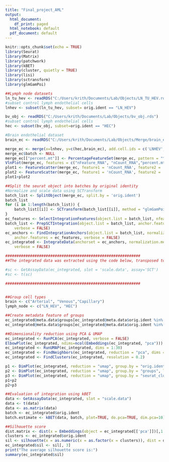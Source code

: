 ---
title: "Final_project_AML"
output:
  html_document:
    df_print: paged
  html_notebook: default
  pdf_document: default
---


```{r setup, include=TRUE}
knitr::opts_chunk$set(echo = TRUE)
library(Seurat)
library(Matrix)
library(patchwork)
library(kBET)
library(cluster, quietly = TRUE)
library(lisi)
library(sctransform)
library(glmGamPoi)

```

```{r, read individual data objects, echo=TRUE, cache=TRUE}
##Lymph node datasets
ln_tu_hev <- readRDS("C:/Users/krith/Documents/Lab/Objects/LN_TU_HEV.rds")
#subset control lymph endothelial cells
lnhev <- subset(ln_tu_hev, subset= orig.ident == "LN_HEV")

bv_obj <- readRDS("C:/Users/krith/Documents/Lab/Objects/bv_obj.rds")
#subset control lymph endothelial cells
hec <- subset(bv_obj, subset=orig.ident == "HEC")

#Brain endothelial dataset
brain_ec <- readRDS("C:/Users/krith/Documents/Lab/Objects/Merge/brain_ec.rds")
```


```{r, merge datasets, echo=TRUE, cache=TRUE}
merge_ec <- merge(x=lnhev, y=c(hec,brain_ec), add.cell.ids = c('LNHEV','HEC','BrainEC'),project="Combined_EC")
merge_ec$batch <- NULL
merge_ec[["percent.mt"]] <- PercentageFeatureSet(merge_ec, pattern = "^mt[-\\.]")
VlnPlot(merge_ec, features = c("nFeature_RNA", "nCount_RNA","percent.mt"), ncol=3)
plot1 <- FeatureScatter(merge_ec, feature1 = 'nCount_RNA', feature2 = 'percent.mt')
plot2 <- FeatureScatter(merge_ec, feature1 = 'nCount_RNA', feature2 = 'nFeature_RNA')
plot1+plot2

```



```{r, Data Integration with SCTransform, cache=TRUE, echo=TRUE}
##Split the seurat object into batches by original identity
#Normalize and scale data using SCTransform
batch_list <- SplitObject(merge_ec, split.by = 'orig.ident')
batch_list
for (i in 1:length(batch_list)) {
    batch_list[[i]] <- SCTransform(batch_list[[i]], method = "glmGamPoi",vars.to.regress = "percent.mt", verbose = FALSE)
}
ec_features <- SelectIntegrationFeatures(object.list = batch_list, nfeatures=5000)
batch_list <- PrepSCTIntegration(object.list = batch_list, anchor.features = ec_features, 
    verbose = FALSE)
ec_anchors <- FindIntegrationAnchors(object.list = batch_list, normalization.method = "SCT", 
    anchor.features = ec_features, verbose = FALSE)
ec_integrated <- IntegrateData(anchorset = ec_anchors, normalization.method = "SCT", 
    verbose = FALSE)

############################################################
##The integrated data was extracted using the code below, transposed to have rows of cells and columns of genes and written to a file for further analysis in python.

#sc <- GetAssayData(ec_integrated, slot = 'scale.data', assay='SCT')
#sc <- t(sc)

############################################################


##Group cell types
brain <- c("Arterial", "Venous","Capillary")
lymph_node <- c("LN_HEV", "HEC")

##Create metadata feature of groups
ec_integrated@meta.data$groups[ec_integrated@meta.data$orig.ident %in% brain] <- "BrainEC"
ec_integrated@meta.data$groups[ec_integrated@meta.data$orig.ident %in% lymph_node] <- "Lymph_nodeEC"

```


```{r, PCA,UMAP}
##Dimensionality reduction using PCA & UMAP
ec_integrated <- RunPCA(ec_integrated, verbose = FALSE)
ElbowPlot(ec_integrated, ndims=ncol(Embeddings(ec_integrated, "pca")))
ec_integrated <- RunUMAP(ec_integrated, dims = 1:30)
ec_integrated <- FindNeighbors(ec_integrated, reduction = "pca", dims = 1:50)
ec_integrated <- FindClusters(ec_integrated, resolution = 0.2)

```


```{r, Plots}
p1 <- DimPlot(ec_integrated, reduction = "umap", group.by = "orig.ident")
p2 <- DimPlot(ec_integrated, reduction = "umap", group.by = "groups", label = TRUE, repel = TRUE)
p3 <- DimPlot(ec_integrated, reduction = "umap", group.by = "seurat_clusters", label = TRUE, repel = TRUE)
p1+p2
p2+p3

```

```{r, evaluation}
##Evaluation of integration using kBET
data <- GetAssayData(ec_integrated, slot = "scale.data")
data <- t(data)
data <- as.matrix(data)
batch <- ec_integrated$orig.ident
batch.estimate <- kBET(data, batch, plot=TRUE, do.pca=TRUE, dim.pca=10)

##Silhouette score
dist.matrix <- dist(x = Embeddings(object = ec_integrated[['pca']])[,1:30])
clusters <- ec_integrated$orig.ident
sil <- silhouette(x = as.numeric(x = as.factor(x = clusters)), dist = dist.matrix)
ec_integrated$sil <- sil[, 3]
print("The average silhouette score is:")
summary(ec_integrated$sil)
```

